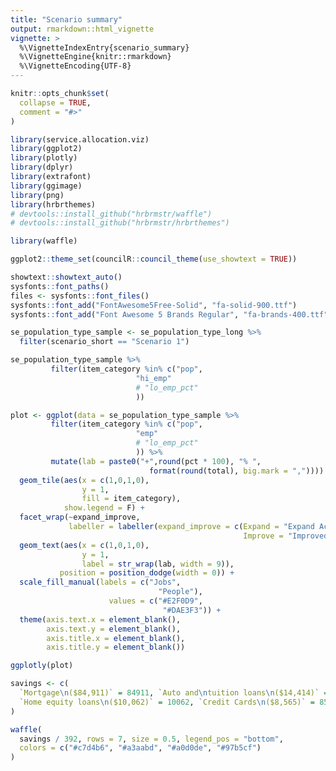 ```yaml
---
title: "Scenario summary"
output: rmarkdown::html_vignette
vignette: >
  %\VignetteIndexEntry{scenario_summary}
  %\VignetteEngine{knitr::rmarkdown}
  %\VignetteEncoding{UTF-8}
---
```


```r
knitr::opts_chunk$set(
  collapse = TRUE,
  comment = "#>"
)
```

```r
library(service.allocation.viz)
library(ggplot2)
library(plotly)
library(dplyr)
library(extrafont)
library(ggimage)
library(png)
library(hrbrthemes)
# devtools::install_github("hrbrmstr/waffle")
# devtools::install_github("hrbrmstr/hrbrthemes")

library(waffle)

ggplot2::theme_set(councilR::council_theme(use_showtext = TRUE))
```

```r
showtext::showtext_auto()
sysfonts::font_paths()
files <- sysfonts::font_files()
sysfonts::font_add("FontAwesome5Free-Solid", "fa-solid-900.ttf")
sysfonts::font_add("Font Awesome 5 Brands Regular", "fa-brands-400.ttf")

```

```r
se_population_type_sample <- se_population_type_long %>% 
  filter(scenario_short == "Scenario 1")
```


```r
se_population_type_sample %>% 
         filter(item_category %in% c("pop",
                            "hi_emp"
                            # "lo_emp_pct"
                            )) 
```


```r
plot <- ggplot(data = se_population_type_sample %>% 
         filter(item_category %in% c("pop",
                            "emp"
                            # "lo_emp_pct"
                            )) %>% 
         mutate(lab = paste0("+",round(pct * 100), "% ",
                               format(round(total), big.mark = ",")))) +
  geom_tile(aes(x = c(1,0,1,0),
                y = 1,
                fill = item_category),
            show.legend = F) +
  facet_wrap(~expand_improve,
             labeller = labeller(expand_improve = c(Expand = "Expand Access",
                                                    Improve = "Improved Transit Service"))) +
  geom_text(aes(x = c(1,0,1,0),
                y = 1,
                label = str_wrap(lab, width = 9)),
           position = position_dodge(width = 0)) +
  scale_fill_manual(labels = c("Jobs",
                                 "People"),
                      values = c("#E2F0D9",
                                  "#DAE3F3")) +
  theme(axis.text.x = element_blank(),
        axis.text.y = element_blank(),
        axis.title.x = element_blank(),
        axis.title.y = element_blank())

ggplotly(plot)
```
```r
savings <- c(
  `Mortgage\n($84,911)` = 84911, `Auto and\ntuition loans\n($14,414)` = 14414,
  `Home equity loans\n($10,062)` = 10062, `Credit Cards\n($8,565)` = 8565
)

waffle(
  savings / 392, rows = 7, size = 0.5, legend_pos = "bottom",
  colors = c("#c7d4b6", "#a3aabd", "#a0d0de", "#97b5cf")
)
```

